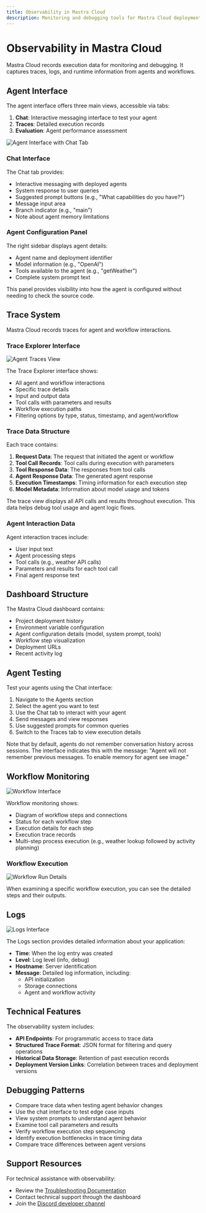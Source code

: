 ```yaml
---
title: Observability in Mastra Cloud
description: Monitoring and debugging tools for Mastra Cloud deployments
---
```


# Observability in Mastra Cloud

Mastra Cloud records execution data for monitoring and debugging. It captures traces, logs, and runtime information from agents and workflows.

## Agent Interface

The agent interface offers three main views, accessible via tabs:

1. **Chat**: Interactive messaging interface to test your agent
2. **Traces**: Detailed execution records
3. **Evaluation**: Agent performance assessment

![Agent Interface with Chat Tab](/image/cloud-agent.png)

### Chat Interface

The Chat tab provides:

- Interactive messaging with deployed agents
- System response to user queries
- Suggested prompt buttons (e.g., "What capabilities do you have?")
- Message input area
- Branch indicator (e.g., "main")
- Note about agent memory limitations

### Agent Configuration Panel

The right sidebar displays agent details:

- Agent name and deployment identifier
- Model information (e.g., "OpenAI")
- Tools available to the agent (e.g., "getWeather")
- Complete system prompt text

This panel provides visibility into how the agent is configured without needing to check the source code.

## Trace System

Mastra Cloud records traces for agent and workflow interactions.

### Trace Explorer Interface

![Agent Traces View](/image/cloud-agent-traces.png)

The Trace Explorer interface shows:

- All agent and workflow interactions
- Specific trace details
- Input and output data
- Tool calls with parameters and results
- Workflow execution paths
- Filtering options by type, status, timestamp, and agent/workflow

### Trace Data Structure

Each trace contains:

1. **Request Data**: The request that initiated the agent or workflow
2. **Tool Call Records**: Tool calls during execution with parameters
3. **Tool Response Data**: The responses from tool calls
4. **Agent Response Data**: The generated agent response
5. **Execution Timestamps**: Timing information for each execution step
6. **Model Metadata**: Information about model usage and tokens

The trace view displays all API calls and results throughout execution. This data helps debug tool usage and agent logic flows.

### Agent Interaction Data

Agent interaction traces include:

- User input text
- Agent processing steps
- Tool calls (e.g., weather API calls)
- Parameters and results for each tool call
- Final agent response text

## Dashboard Structure

The Mastra Cloud dashboard contains:

- Project deployment history
- Environment variable configuration
- Agent configuration details (model, system prompt, tools)
- Workflow step visualization
- Deployment URLs
- Recent activity log

## Agent Testing

Test your agents using the Chat interface:

1. Navigate to the Agents section
2. Select the agent you want to test
3. Use the Chat tab to interact with your agent
4. Send messages and view responses
5. Use suggested prompts for common queries
6. Switch to the Traces tab to view execution details

Note that by default, agents do not remember conversation history across sessions. The interface indicates this with the message: "Agent will not remember previous messages. To enable memory for agent see image."

## Workflow Monitoring

![Workflow Interface](/image/cloud-workflow.png)

Workflow monitoring shows:

- Diagram of workflow steps and connections
- Status for each workflow step
- Execution details for each step
- Execution trace records
- Multi-step process execution (e.g., weather lookup followed by activity planning)

### Workflow Execution

![Workflow Run Details](/image/cloud-workflow-run.png)

When examining a specific workflow execution, you can see the detailed steps and their outputs.

## Logs

![Logs Interface](/image/cloud-logs.png)

The Logs section provides detailed information about your application:

- **Time**: When the log entry was created
- **Level**: Log level (info, debug)
- **Hostname**: Server identification
- **Message**: Detailed log information, including:
  - API initialization
  - Storage connections
  - Agent and workflow activity

## Technical Features

The observability system includes:

- **API Endpoints**: For programmatic access to trace data
- **Structured Trace Format**: JSON format for filtering and query operations
- **Historical Data Storage**: Retention of past execution records
- **Deployment Version Links**: Correlation between traces and deployment versions

## Debugging Patterns

- Compare trace data when testing agent behavior changes
- Use the chat interface to test edge case inputs
- View system prompts to understand agent behavior
- Examine tool call parameters and results
- Verify workflow execution step sequencing
- Identify execution bottlenecks in trace timing data
- Compare trace differences between agent versions

## Support Resources

For technical assistance with observability:

- Review the [Troubleshooting Documentation]()
- Contact technical support through the dashboard
- Join the [Discord developer channel](https://discord.gg/mastra)